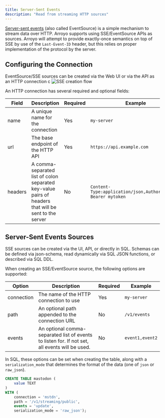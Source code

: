 ```yaml
---
title: Server-Sent Events
description: "Read from streaming HTTP sources"
---
```


[Server-sent events](https://developer.mozilla.org/en-US/docs/Web/API/Server-sent_events) (also called EventSource)
is a simple mechanism to stream data over HTTP. Arroyo supports using SSE/EventSource APIs as sources. Arroyo will
attempt to provide exactly-once semantics on top of SSE by use of the `Last-Event-ID` header, but this relies on
proper implementation of the protocol by the server.

## Configuring the Connection

EventSource/SSE sources can be created via the Web UI or via the API as an HTTP connection
c
<img
src="/images/create_sse.png"
alt="SSE creation flow"
/>

An HTTP connection has several required and optional fields:

| Field | Description | Required | Example |
| ----- | ----------- | -------- | ------- |
| name | A unique name for the connection | Yes | `my-server` |
| url | The base endpoint of the HTTP API | Yes | `https://api.example.com` |
| headers | A comma-separated list of colon separated key-value pairs of headers that will be sent to the server | No | ```Content-Type:application/json,Authorization: Bearer mytoken```

## Server-Sent Events Sources

SSE sources can be created via the UI, API, or directly in SQL. Schemas can be defined via json-schema,
read dynamically via SQL JSON functions, or described via SQL DDL.

When creating an SSE/EventSource source, the following options are supported:

| Option | Description | Required | Example |
| ------ | ----------- | -------- | ------- |
| connection | The name of the HTTP connection to use | Yes | `my-server` |
| path | An optional path appended to the connection URL | No | `/v1/events` |
| events | An optional comma-separated list of events to listen for. If not set, all events will be used.| No | `event1,event2` |

In SQL, these options can be set when creating the table, along with a
`serialization_mode` that determines the format of the data (one of `json` or `raw_json`).

```sql
CREATE TABLE mastodon (
    value TEXT
)
WITH (
    connection = 'mstdn',
    path = '/v1/streaming/public',
    events = 'update',
    serialization_mode = 'raw_json');
```
